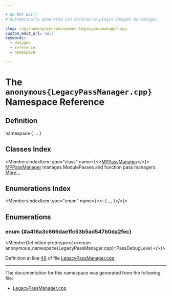 ```yaml
---

# DO NOT EDIT!
# Automatically generated via docusaurus-plugin-doxygen by Doxygen.

slug: /api/namespaces/anonymous-legacypassmanager-cpp-
custom_edit_url: null
keywords:
  - doxygen
  - reference
  - namespace

---
```





# The `anonymous{LegacyPassManager.cpp}` Namespace Reference

<DoxygenPage pluginConfig={pluginConfig}>



## Definition

<CodeBlock>namespace &#123; ... &#125;</CodeBlock>

## Classes Index

<MembersIndex>

<MembersIndexItem
  type="class"
  name={<><a href="/docs/api/classes/anonymous-namespace-legacypassmanager-cpp-/mppassmanager">MPPassManager</a></>}>
<a href="/docs/api/classes/anonymous-namespace-legacypassmanager-cpp-/mppassmanager">MPPassManager</a> manages ModulePasses and function pass managers. <a href="/docs/api/classes/anonymous-namespace-legacypassmanager-cpp-/mppassmanager/#details">More...</a>
</MembersIndexItem>

</MembersIndex>

## Enumerations Index

<MembersIndex>

<MembersIndexItem
  type="enum"
  name={<>:  &#123; <a href="#a416a3c666dae1fc53b5ad547b0da2fec">...</a> &#125;</>}>
</MembersIndexItem>

</MembersIndex>


<SectionDefinition>

## Enumerations

### enum  {#a416a3c666dae1fc53b5ad547b0da2fec}

<MemberDefinition
  prototype={<>enum anonymous_namespace&#123;LegacyPassManager.cpp&#125;::PassDebugLevel </>}>

<EnumerationList title="Enumeration values">

<Link id="a416a3c666dae1fc53b5ad547b0da2feca357838b6db950e3acbadbcdfd161ac1f" />
<EnumerationListItem name="Disabled">

</EnumerationListItem>

<Link id="a416a3c666dae1fc53b5ad547b0da2feca6f268ea3e3daae89e7ecb4dedec1bfad" />
<EnumerationListItem name="Arguments">

</EnumerationListItem>

<Link id="a416a3c666dae1fc53b5ad547b0da2fecadb852c9aa2ccd87520dfd2a1b3d596f2" />
<EnumerationListItem name="Structure">

</EnumerationListItem>

<Link id="a416a3c666dae1fc53b5ad547b0da2feca04d2cd834c795b074a4f7f1de91b6b59" />
<EnumerationListItem name="Executions">

</EnumerationListItem>

<Link id="a416a3c666dae1fc53b5ad547b0da2feca06a92e2d47adac2baea571ab802a6546" />
<EnumerationListItem name="Details">

</EnumerationListItem>

</EnumerationList>

Definition at line <a href="/docs/api/files/lib/lib/ir/legacypassmanager-cpp/#l00046">46</a> of file <a href="/docs/api/files/lib/lib/ir/legacypassmanager-cpp">LegacyPassManager.cpp</a>.
</MemberDefinition>

</SectionDefinition>

<hr/>

The documentation for this namespace was generated from the following file:

<ul>
<li><a href="/docs/api/files/lib/lib/ir/legacypassmanager-cpp">LegacyPassManager.cpp</a></li>
</ul>

</DoxygenPage>
